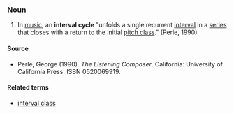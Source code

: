 ===Noun===
#In [[music]], an '''interval cycle''' "unfolds a single recurrent [[interval]] in a [[series]] that closes with a return to the initial [[pitch class]]." (Perle, 1990)

====Source====
*Perle, George (1990). ''The Listening Composer''. California: University of California Press. ISBN 0520069919.

====Related terms====
*[[interval class]]